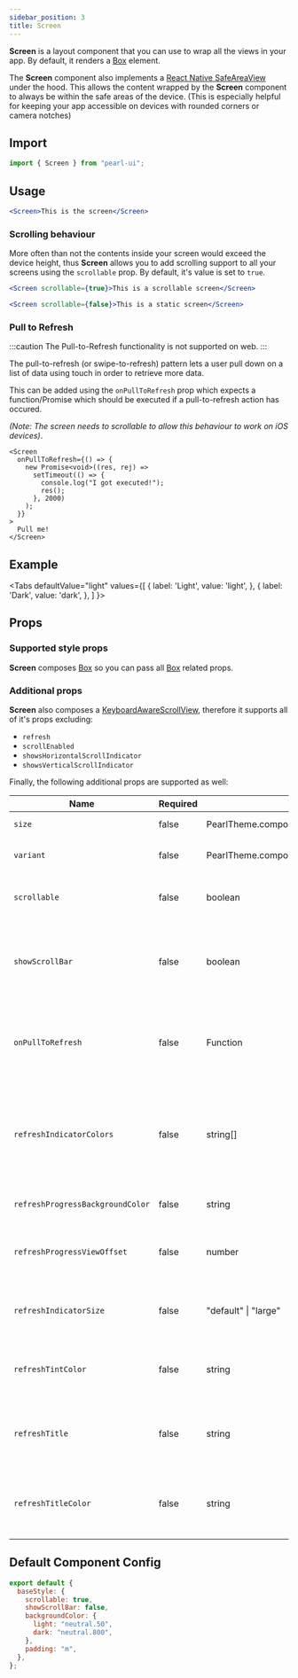 ```yaml
---
sidebar_position: 3
title: Screen
---
```


**Screen** is a layout component that you can use to wrap all the views in your app. By default, it renders a [Box](./box) element.

The **Screen** component also implements a [React Native SafeAreaView](https://reactnative.dev/docs/safeareaview) under the hood. This allows the content wrapped by the **Screen** component to
always be within the safe areas of the device. (This is especially helpful for keeping your app accessible on devices with rounded corners
or camera notches)

## Import

```jsx
import { Screen } from "pearl-ui";
```

## Usage

```jsx
<Screen>This is the screen</Screen>
```

### Scrolling behaviour

More often than not the contents inside your screen would exceed the device height, thus **Screen** allows you to add scrolling support to all your screens using the `scrollable` prop. By default, it's value is set to `true`.

```jsx
<Screen scrollable={true}>This is a scrollable screen</Screen>

<Screen scrollable={false}>This is a static screen</Screen>
```

### Pull to Refresh

:::caution
The Pull-to-Refresh functionality is not supported on web.
:::

The pull-to-refresh (or swipe-to-refresh) pattern lets a user pull down on a list of data using touch in order to retrieve more data.

This can be added using the `onPullToRefresh` prop which expects a function/Promise which should be executed if a pull-to-refresh action has occured.

_(Note: The screen needs to scrollable to allow this behaviour to work on iOS devices)_.

```tsx
<Screen
  onPullToRefresh={() => {
    new Promise<void>((res, rej) =>
      setTimeout(() => {
        console.log("I got executed!");
        res();
      }, 2000)
    );
  }}
>
  Pull me!
</Screen>
```

## Example


<Tabs
  defaultValue="light"
  values={[
    { label: 'Light', value: 'light', },
    { label: 'Dark', value: 'dark', },
  ]
}>
<TabItem value="light">

<Snack snackId="@agrawal-rohit/screen-light" />

</TabItem>

<TabItem value="dark">

<Snack snackId="@agrawal-rohit/screen-dark" />

</TabItem>
</Tabs>

## Props

### Supported style props

**Screen** composes [Box](./Box) so you can pass all [Box](./Box) related props.

### Additional props

**Screen** also composes a [KeyboardAwareScrollView](https://github.com/APSL/react-native-keyboard-aware-scroll-view), therefore it supports all of it's props excluding:

- `refresh`
- `scrollEnabled`
- `showsHorizontalScrollIndicator`
- `showsVerticalScrollIndicator`

Finally, the following additional props are supported as well:

| Name                             | Required | Type                                            | Default     | Description                                                                               |
| -------------------------------- | -------- | ----------------------------------------------- | ----------- | ----------------------------------------------------------------------------------------- |
| `size`                           | false    | <t>PearlTheme.components.Screen["sizes"]</t>    |             | The size of the screen.                                                                   |
| `variant`                        | false    | <t>PearlTheme.components.Screen["variants"]</t> |             | The variant of the screen.                                                                |
| `scrollable`                     | false    | <t>boolean</t>                                  | `true`      | Whether the screen is scrollable.                                                         |
| `showScrollBar`                  | false    | <t>boolean</t>                                  | `false`     | Whether to show the vertical scrollbar if the Screen is scrollable.                       |
| `onPullToRefresh`                | false    | <t>Function</t>                                 |             | Method to execute when a pull-to-refresh action is performed.                             |
| `refreshIndicatorColors`         | false    | <t>string[]</t>                                 |             | The colors (at least one) that will be used to draw the refresh indicator (Android only). |
| `refreshProgressBackgroundColor` | false    | <t>string</t>                                   |             | Progress view top offset.                                                                 |
| `refreshProgressViewOffset`      | false    | <t>number</t>                                   | `0`         | The background color of the refresh indicator.                                            |
| `refreshIndicatorSize`           | false    | <t>"default" \| "large"</t>                     | `"default"` | Size of the refresh indicator (Android only).                                             |
| `refreshTintColor`               | false    | <t>string</t>                                   | `"default"` | The color of the refresh indicator (iOS only).                                            |
| `refreshTitle`                   | false    | <t>string</t>                                   | `"default"` | The title displayed under the refresh indicator (iOS only).                               |
| `refreshTitleColor`              | false    | <t>string</t>                                   | `"default"` | The color of the refresh indicator title (iOS only).                                      |

## Default Component Config

```js
export default {
  baseStyle: {
    scrollable: true,
    showScrollBar: false,
    backgroundColor: {
      light: "neutral.50",
      dark: "neutral.800",
    },
    padding: "m",
  },
};
```
